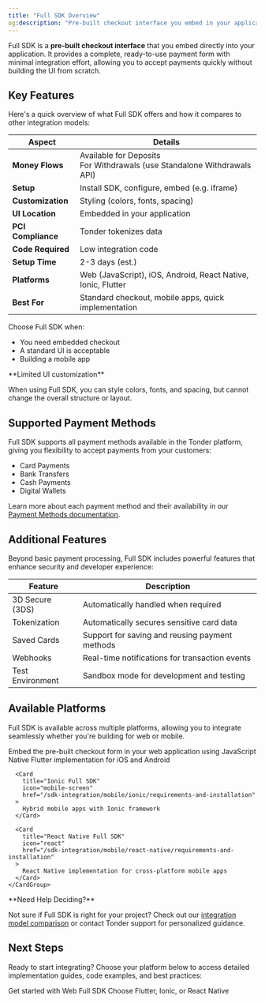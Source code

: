 ```yaml
---
title: "Full SDK Overview"
og:description: "Pre-built checkout interface you embed in your application"
---
```


Full SDK is a **pre-built checkout interface** that you embed directly into your application. It provides a complete, ready-to-use payment form with minimal integration effort, allowing you to accept payments quickly without building the UI from scratch.

## Key Features

Here's a quick overview of what Full SDK offers and how it compares to other integration models:

| Aspect             | Details                                                      |
| ------------------ | ------------------------------------------------------------ |
| **Money Flows**    | Available for Deposits<br/>For Withdrawals (use Standalone Withdrawals API) |
| **Setup**          | Install SDK, configure, embed (e.g. iframe)                  |
| **Customization**  | Styling (colors, fonts, spacing)                             |
| **UI Location**    | Embedded in your application                                 |
| **PCI Compliance** | Tonder tokenizes data                                        |
| **Code Required**  | Low integration code                                         |
| **Setup Time**     | 2-3 days (est.)                                              |
| **Platforms**      | Web (JavaScript), iOS, Android, React Native, Ionic, Flutter |
| **Best For**       | Standard checkout, mobile apps, quick implementation         |

Choose Full SDK when:

- You need embedded checkout
- A standard UI is acceptable
- Building a mobile app

<Warning>
**Limited UI customization**

When using Full SDK, you can style colors, fonts, and spacing, but cannot change the overall structure or layout.
</Warning>

## Supported Payment Methods

Full SDK supports all payment methods available in the Tonder platform, giving you flexibility to accept payments from your customers:

- Card Payments
- Bank Transfers
- Cash Payments
- Digital Wallets

Learn more about each payment method and their availability in our [Payment Methods documentation](/online-payments/payment-methods).

## Additional Features

Beyond basic payment processing, Full SDK includes powerful features that enhance security and developer experience:

| Feature                      | Description                                      |
| ---------------------------- | ------------------------------------------------ |
| 3D Secure (3DS)              | Automatically handled when required              |
| Tokenization                 | Automatically secures sensitive card data        |
| Saved Cards                  | Support for saving and reusing payment methods   |
| Webhooks                     | Real-time notifications for transaction events   |
| Test Environment             | Sandbox mode for development and testing         |

## Available Platforms

Full SDK is available across multiple platforms, allowing you to integrate seamlessly whether you're building for web or mobile.

<Tabs>
  <Tab title="Web">
    <Card
      title="Web Full SDK"
      icon="browser"
      href="/sdk-integration/web/js-inline/requirements-and-installation"
    >
      Embed the pre-built checkout form in your web application using JavaScript
    </Card>
  </Tab>
  
  <Tab title="Mobile">
    <CardGroup cols={2}>
      <Card
        title="Flutter Full SDK"
        icon="mobile"
        href="/sdk-integration/mobile/flutter/requirements-and-installation"
      >
        Native Flutter implementation for iOS and Android
      </Card>
      
      <Card
        title="Ionic Full SDK"
        icon="mobile-screen"
        href="/sdk-integration/mobile/ionic/requirements-and-installation"
      >
        Hybrid mobile apps with Ionic framework
      </Card>
      
      <Card
        title="React Native Full SDK"
        icon="react"
        href="/sdk-integration/mobile/react-native/requirements-and-installation"
      >
        React Native implementation for cross-platform mobile apps
      </Card>
    </CardGroup>
  </Tab>
</Tabs>

<Info>
**Need Help Deciding?**

Not sure if Full SDK is right for your project? Check out our [integration model comparison](/integration/choose-integration) or contact Tonder support for personalized guidance.
</Info>

## Next Steps

Ready to start integrating? Choose your platform below to access detailed implementation guides, code examples, and best practices:

<CardGroup cols={2}>
  <Card title="Web Full SDK" icon="browser" href="/sdk-integration/web/overview">
    Get started with Web Full SDK
  </Card>
  <Card title="Mobile SDKs" icon="mobile" href="/sdk-integration/mobile/overview">
    Choose Flutter, Ionic, or React Native
  </Card>
</CardGroup>

